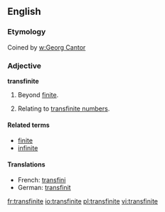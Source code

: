 ==English==

===Etymology===
Coined by [[w:Georg Cantor]]

===Adjective===
'''transfinite'''

# Beyond [[finite]].
# {{mathematics}} Relating to [[transfinite number]]s.

====Related terms====
*[[finite]]
*[[infinite]]

====Translations====
{{top}}
*French: [[transfini]]
*German: [[transfinit]]
{{mid}}
{{bottom}}

[[fr:transfinite]]
[[io:transfinite]]
[[pl:transfinite]]
[[vi:transfinite]]